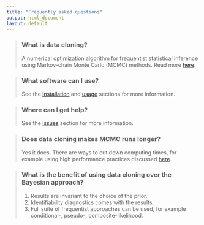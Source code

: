 ```yaml
---
title: "Frequently asked questions"
output: html_document
layout: default
---
```


> ### <i class="fa fa-question-circle"></i> What is data cloning?
>
> A numerical optimization algorithm for frequentist statistical 
> inference using Markov-chain Monte Carlo (MCMC) methods.
> Read more [here]({{ site.baseurl }}/dc.html).

> ### <i class="fa fa-question-circle"></i> What software can I use?
>
> See the [installation]({{ site.baseurl }}/install.html) 
> and [usage]({{ site.baseurl }}/usage.html) sections for 
> more information.

> ### <i class="fa fa-question-circle"></i> Where can I get help?
>
> See the [issues]({{ site.baseurl }}/issues.html) 
> section for more information.

> ### <i class="fa fa-question-circle"></i> Does data cloning makes MCMC runs longer?
>
> Yes it does. There are ways to cut down computing times,
> for example using high performance practices discussed 
> [here]({{ site.baseurl }}/usage.html#high-performance-computing). 

> ### <i class="fa fa-question-circle"></i> What is the benefit of using data cloning over the Bayesian approach?
>
> 1. Results are invariant to the choice of the prior.
> 2. Identifiability diagnostics comes with the results.
> 3. Full suite of frequentist approaches can be used,
>   for example conditional-, pseudo-, composite-likelihood.


